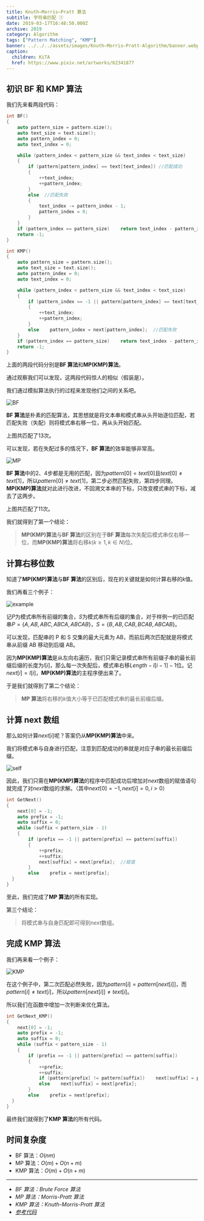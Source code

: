 ```yaml
---
title: Knuth–Morris–Pratt 算法
subtitle: 字符串匹配 ①
date: 2019-03-17T16:48:50.000Z
archive: 2019
category: Algorithm
tags: ["Pattern Matching", "KMP"]
banner: ../../../assets/images/Knuth–Morris–Pratt-Algorithm/banner.webp
caption:
  children: KiTA
  href: https://www.pixiv.net/artworks/62341877
---
```


## 初识 BF 和 KMP 算法

我们先来看两段代码：

```cpp
int BF()
{
    auto pattern_size = pattern.size();
    auto text_size = text.size();
    auto pattern_index = 0;
    auto text_index = 0;

    while (pattern_index < pattern_size && text_index < text_size)
    {
        if (pattern[pattern_index] == text[text_index]) //匹配成功
        {
            ++text_index;
            ++pattern_index;
        }
        else  //匹配失败
        {
            text_index -= pattern_index - 1;
            pattern_index = 0;
        }
    }
    if (pattern_index == pattern_size)    return text_index - pattern_index;
    return -1;
}
```

```cpp
int KMP()
{
    auto pattern_size = pattern.size();
    auto text_size = text.size();
    auto pattern_index = 0;
    auto text_index = 0;

    while (pattern_index < pattern_size && text_index < text_size)
    {
        if (pattern_index == -1 || pattern[pattern_index] == text[text_index])  //匹配成功
        {
            ++text_index;
            ++pattern_index;
        }
        else    pattern_index = next[pattern_index];  //匹配失败
    }
    if (pattern_index == pattern_size)    return text_index - pattern_index;
    return -1;
}
```

上面的两段代码分别是**BF 算法**和**MP(KMP)算法**。

通过观察我们可以发现，这两段代码惊人的相似（假装是）。

我们通过模拟算法执行的过程来发现他们之间的关系吧。

![BF](/images/Knuth–Morris–Pratt-Algorithm/BF.webp)

**BF 算法**是朴素的匹配算法，其思想就是将文本串和模式串从头开始逐位匹配，若匹配失败（失配）则将模式串右移一位，再从头开始匹配。

上图共匹配了$13$次。

可以发现，若在失配过多的情况下，**BF 算法**的效率能够非常高。

![MP](/images/Knuth–Morris–Pratt-Algorithm/MP.webp)

**BF 算法**中的$2$、$4$步都是无用的匹配，因为$pattern[0] = text[0]$且$text[0] \neq text[1]$，所以$pattern[0] \neq text[1]$，第二步必然匹配失败，第四步同理。**MP(KMP)算法**就对此进行改进，不回溯文本串的下标，只改变模式串的下标，减去了这两步。

上图共匹配了$11$次。

我们就得到了第一个结论：

> **MP(KMP)算法**与**BF 算法**的区别在于**BF 算法**每次失配后模式串仅右移一位，而**MP(KMP)算法**将右移$k(k \geq 1, k \in N)$位。

## 计算右移位数

知道了**MP(KMP)算法**与**BF 算法**的区别后，现在的关键就是如何计算右移的$k$值。

我们再看三个例子：

![example](/images/Knuth–Morris–Pratt-Algorithm/example.webp)

记$P$为模式串所有前缀的集合，$S$为模式串所有后缀的集合，对于样例一的已匹配串$P=\{A,AB,ABC,ABCA,ABCAB\}$，$S=\{B,AB,CAB,BCAB,ABCAB\}$。

可以发现，匹配串的 P 和 S 交集的最大元素为 AB​，而前后两次匹配就是将模式串从前缀 AB​ 移动到后缀 AB​。

因为**MP(KMP)算法**是从左向右遍历，我们只需记录模式串所有前缀子串的最长前缀后缀的长度为$l[i]$，那么每一次失配后，模式串右移$Length-l[i-1]-1$位。记$next[i]=l[i]$，**MP(KMP)算法**的主程序便出来了。

于是我们就得到了第二个结论：

> **MP 算法**将右移的$k$值大小等于已匹配模式串的最长前缀后缀。

## 计算 next 数组

那么如何计算$next[i]$呢？答案仍从**MP(KMP)算法**中来。

我们将模式串与自身进行匹配，注意到匹配成功的串就是对应子串的最长前缀后缀。

![self](/images/Knuth–Morris–Pratt-Algorithm/self.webp)

因此，我们只需在**MP(KMP)算法**的程序中匹配成功后增加对$next$数组的赋值语句就完成了对$next$数组的求解。（其中$next[0]=-1, next[i]=0, i > 0$）

```cpp
int GetNext()
{
    next[0] = -1;
    auto prefix = -1;
    auto suffix = 0;
    while (suffix < pattern_size - 1)
    {
        if (prefix == -1 || pattern[prefix] == pattern[suffix])
        {
            ++prefix;
            ++suffix;
            next[suffix] = next[prefix];  //赋值
        }
        else    prefix = next[prefix];
  }
}
```

至此，我们完成了**MP 算法**的所有实现。

第三个结论：

> 将模式串与自身匹配即可得到$next$数组。

## 完成 KMP 算法

我们再来看一个例子：

![KMP](/images/Knuth–Morris–Pratt-Algorithm/KMP.webp)

在这个例子中，第二次匹配必然失败，因为$pattern[i]=pattern[next[i]]$，而$pattern[i] \neq text[i]$，所以$pattern[next[i]] \neq text[i]$。

所以我们在函数中增加一次判断来优化算法。

```cpp
int GetNext_KMP()
{
    next[0] = -1;
    auto prefix = -1;
    auto suffix = 0;
    while (suffix < pattern_size - 1)
    {
        if (prefix == -1 || pattern[prefix] == pattern[suffix])
        {
            ++prefix;
            ++suffix;
            if (pattern[prefix] != pattern[suffix])    next[suffix] = prefix;
            else    next[suffix] = next[prefix];
        }
        else    prefix = next[prefix];
  }
}
```

最终我们就得到了**KMP 算法**的所有代码。

## 时间复杂度

- BF 算法：$O(nm)$
- MP 算法：$O(m)+O(n+m)$
- KMP 算法：$O(m)+O(n+m)$

---

- _BF 算法：Brute Force 算法_
- _MP 算法：Morris-Pratt 算法_
- _KMP 算法：Knuth-Morris-Pratt 算法_
- _[参考代码](https://github.com/YXL76/my-cpp-library/blob/master/my-cpp-library/include/Algorithm/StringAlgorithm.h)_
